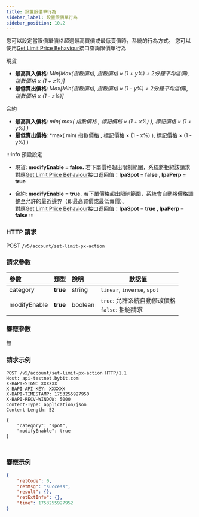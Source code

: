 ```yaml
---
title: 設置限價單行為
sidebar_label: 設置限價單行為
sidebar_position: 10.2
---
```

您可以設定當限價單價格超過最高買價或最低賣價時，系統的行為方式。
您可以使用<a href="https://bybit-exchange.github.io/docs/v5/account/get-user-setting-config">Get Limit Price Behaviour</a>接口查詢限價單行為

現貨
* **最高買入價格**: *Min[Max(指數價格, 指數價格 × (1 + y%) + 2分鐘平均溢價), 指數價格 × (1 + z%)]*
* **最低賣出價格**: *Max[Min(指數價格, 指數價格 × (1 - y%) + 2分鐘平均溢價), 指數價格 × (1 - z%)]*

合約
* **最高買入價格**: *min( max( 指數價格 , 標記價格 × (1 + x%) ), 標記價格 × (1 + y%) )*
* **最低賣出價格**: *max( min( 指數價格 , 標記價格 × (1 - x%) ), 標記價格 × (1 - y%) )

:::info 預設設定
*	現貨:
**modifyEnable = false.** 若下單價格超出限制範圍，系統將拒絕該請求 <br/>
對應<a href="https://bybit-exchange.github.io/docs/v5/account/get-user-setting-config">Get Limit Price Behaviour</a>接口返回值：**lpaSpot = false , lpaPerp = true**

*	合約:
**modifyEnable = true.** 若下單價格超出限制範圍，系統會自動將價格調整至允許的最近邊界（即最高買價或最低賣價）。 <br/>
對應<a href="https://bybit-exchange.github.io/docs/v5/account/get-user-setting-config">Get Limit Price Behaviour</a>接口返回值：**lpaSpot = true , lpaPerp = false**
:::

### HTTP 請求
POST `/v5/account/set-limit-px-action`

### 請求參數
| 參數 | 類型 | 說明| 默認值 |
|:----- |:-------|:-----|------ |
|category |**true** |string |`linear`, `inverse`, `spot`|
|modifyEnable |**true** |boolean |`true`: 允許系統自動修改價格<br/>`false`: 拒絕請求|

### 響應參數
無

### 請求示例

<Tabs groupId="programming-languages">
<TabItem value="http" label="HTTP">

```http
POST /v5/account/set-limit-px-action HTTP/1.1
Host: api-testnet.bybit.com
X-BAPI-SIGN: XXXXXX
X-BAPI-API-KEY: XXXXXX
X-BAPI-TIMESTAMP: 1753255927950
X-BAPI-RECV-WINDOW: 5000
Content-Type: application/json
Content-Length: 52

{
    "category": "spot",
    "modifyEnable": true
}
```

</TabItem>
<TabItem value="python" label="Python">

```python

```

</TabItem>

<TabItem value="Node" label="Node.js">

```n4js

```

</TabItem>
</Tabs>

### 響應示例

```json
{
    "retCode": 0,
    "retMsg": "success",
    "result": {},
    "retExtInfo": {},
    "time": 1753255927952
}
```
